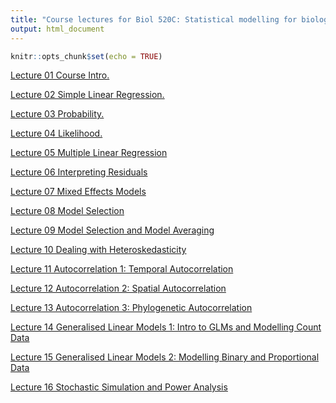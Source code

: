 ```yaml
---
title: "Course lectures for Biol 520C: Statistical modelling for biological data"
output: html_document
---
```

  
  ```r
knitr::opts_chunk$set(echo = TRUE)
```

<a href="Lectures/Course_Intro.pdf" target="_blank">Lecture 01 Course Intro.</a>

<a href="Lectures/02_Regression.pdf" target="_blank">Lecture 02 Simple Linear Regression.</a>

<a href="Lectures/03_Probability.pdf" target="_blank">Lecture 03 Probability.</a>

<a href="Lectures/04_Likelihood.pdf" target="_blank">Lecture 04 Likelihood. </a>

<a href="Lectures/05_Multiple_Linear_Regression.pdf" target="_blank">Lecture 05 Multiple Linear Regression </a>

<a href="Lectures/06_Residuals.pdf" target="_blank">Lecture 06 Interpreting Residuals </a>

<a href="Lectures/07_Mixed_Models.pdf" target="_blank">Lecture 07 Mixed Effects Models </a>

<a href="Lectures/08_Model_Selection.pdf" target="_blank">Lecture 08 Model Selection </a>

<a href="Lectures/09_Model_Averaging.pdf" target="_blank">Lecture 09 Model Selection and Model Averaging </a>

<a href="Lectures/10_Heteroscedasticity.pdf" target="_blank">Lecture 10 Dealing with Heteroskedasticity </a>

<a href="Lectures/11_Autocorrelation_1.pdf" target="_blank">Lecture 11 Autocorrelation 1: Temporal Autocorrelation </a>

<a href="Lectures/12_Autocorrelation_2.pdf" target="_blank">Lecture 12 Autocorrelation 2: Spatial Autocorrelation </a>

<a href="Lectures/13_Autocorrelation_3.pdf" target="_blank">Lecture 13 Autocorrelation 3: Phylogenetic Autocorrelation </a>

<a href="Lectures/14_GLMs_1.pdf" target="_blank">Lecture 14 Generalised Linear Models 1: Intro to GLMs and Modelling Count Data </a>

<a href="Lectures/15_GLMs_2.pdf" target="_blank">Lecture 15 Generalised Linear Models 2: Modelling Binary and Proportional Data </a>

<a href="Lectures/16_Stochastic_Simulation.pdf" target="_blank">Lecture 16 Stochastic Simulation and Power Analysis </a>
